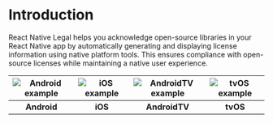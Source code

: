# Introduction

React Native Legal helps you acknowledge open-source libraries in your React Native app by automatically generating and displaying license information using native platform tools. This ensures compliance with open-source licenses while maintaining a native user experience.

| ![Android example](https://github.com/callstackincubator/react-native-legal/raw/main/static/android-expo.gif) | ![iOS example](https://github.com/callstackincubator/react-native-legal/raw/main/static/ios-expo.gif) | ![AndroidTV example](https://github.com/callstackincubator/react-native-legal/raw/main/static/android-tv.gif) | ![tvOS example](https://github.com/callstackincubator/react-native-legal/raw/main/static/tvos.gif) |
| :-: | :-: | :-: | :-: |
| **Android** | **iOS** | **AndroidTV** | **tvOS** |